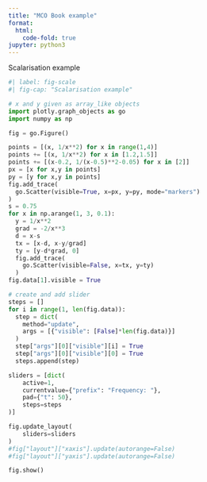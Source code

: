 ```yaml
---
title: "MCO Book example"
format:
  html:
    code-fold: true
jupyter: python3
---
```


Scalarisation example

```python
#| label: fig-scale
#| fig-cap: "Scalarisation example"

# x and y given as array_like objects
import plotly.graph_objects as go
import numpy as np

fig = go.Figure()

points = [(x, 1/x**2) for x in range(1,4)]
points += [(x, 1/x**2) for x in [1.2,1.5]]
points += [(x-0.2, 1/(x-0.5)**2-0.05) for x in [2]]
px = [x for x,y in points]
py = [y for x,y in points]
fig.add_trace(
  go.Scatter(visible=True, x=px, y=py, mode="markers")
)
s = 0.75
for x in np.arange(1, 3, 0.1):
  y = 1/x**2
  grad = -2/x**3
  d = x-s
  tx = [x-d, x-y/grad]
  ty = [y-d*grad, 0]
  fig.add_trace(
    go.Scatter(visible=False, x=tx, y=ty)
  )
fig.data[1].visible = True

# create and add slider
steps = []
for i in range(1, len(fig.data)):
  step = dict(
    method="update",
    args = [{"visible": [False]*len(fig.data)}]
  )
  step["args"][0]["visible"][i] = True
  step["args"][0]["visible"][0] = True
  steps.append(step)

sliders = [dict(
    active=1,
    currentvalue={"prefix": "Frequency: "},
    pad={"t": 50},
    steps=steps
)]

fig.update_layout(
    sliders=sliders
)
#fig["layout"]["xaxis"].update(autorange=False)
#fig["layout"]["yaxis"].update(autorange=False)

fig.show()
```

